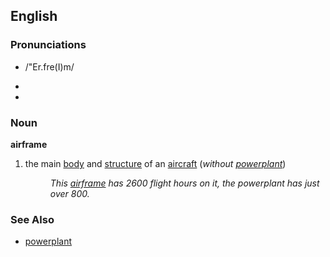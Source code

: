 == English ==
=== Pronunciations ===
*{{SAMPA}} /"Er.fre(I)m/
*{{IPA|/'ɛɹ.fɹe(ɪ)m/}}
*{{AHD|/âr'frām'/}}

=== Noun ===
'''airframe'''
# the main [[body]] and [[structure]] of an [[aircraft]] (''without [[powerplant]]'')
#: ''This [[airframe]] has 2600 flight hours on it, the powerplant has just over 800.''

=== See Also ===
*[[powerplant]]